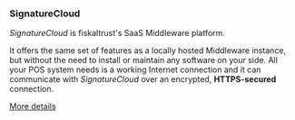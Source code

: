 ### SignatureCloud

*SignatureCloud* is fiskaltrust's SaaS Middleware platform.

It offers the same set of features as a locally hosted Middleware instance, but without the need to install or maintain any software on your side. All your POS system needs is a working Internet connection and it can communicate with *SignatureCloud* over an encrypted, **HTTPS-secured** connection.

[More details](https://www.fiskaltrust.at/products/fiscalization/)